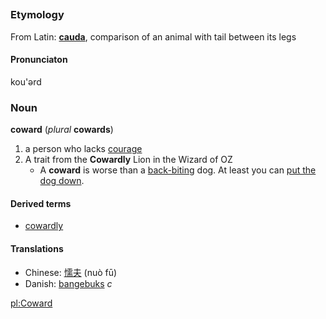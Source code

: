 =={{en}}==
=== Etymology ===
From Latin: '''[[cauda]]''', comparison of an animal with tail between its legs

==== Pronunciaton ====
kou'ərd

===Noun===
'''coward''' (''plural'' '''cowards''')

#a person who lacks [[courage]]
#A trait from the '''Cowardly''' Lion in the Wizard of OZ
#* A '''coward''' is worse than a [[back-biting]] dog. At least you can [[put the dog down]].

====Derived terms====
*[[cowardly]]

====Translations====
*Chinese: [[懦夫]] (nuò fū)
*Danish: [[bangebuks]] ''c''

[[pl:Coward]]